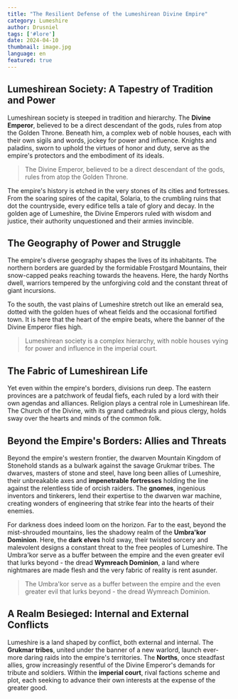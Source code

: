 ```yaml
---
title: "The Resilient Defense of the Lumeshirean Divine Empire"
category: Lumeshire
author: Drusniel
tags: ['#lore']
date: 2024-04-10
thumbnail: image.jpg
language: en
featured: true
---
```


## Lumeshirean Society: A Tapestry of Tradition and Power

Lumeshirean society is steeped in tradition and hierarchy. The **Divine Emperor**, believed to be a direct descendant of the gods, rules from atop the Golden Throne. Beneath him, a complex web of noble houses, each with their own sigils and words, jockey for power and influence. Knights and paladins, sworn to uphold the virtues of honor and duty, serve as the empire's protectors and the embodiment of its ideals.

> The Divine Emperor, believed to be a direct descendant of the gods, rules from atop the Golden Throne.

The empire's history is etched in the very stones of its cities and fortresses. From the soaring spires of the capital, Solaria, to the crumbling ruins that dot the countryside, every edifice tells a tale of glory and decay. In the golden age of Lumeshire, the Divine Emperors ruled with wisdom and justice, their authority unquestioned and their armies invincible.

## The Geography of Power and Struggle

The empire's diverse geography shapes the lives of its inhabitants. The northern borders are guarded by the formidable Frostgard Mountains, their snow-capped peaks reaching towards the heavens. Here, the hardy Norths dwell, warriors tempered by the unforgiving cold and the constant threat of giant incursions.

To the south, the vast plains of Lumeshire stretch out like an emerald sea, dotted with the golden hues of wheat fields and the occasional fortified town. It is here that the heart of the empire beats, where the banner of the Divine Emperor flies high.

> Lumeshirean society is a complex hierarchy, with noble houses vying for power and influence in the imperial court.

## The Fabric of Lumeshirean Life

Yet even within the empire's borders, divisions run deep. The eastern provinces are a patchwork of feudal fiefs, each ruled by a lord with their own agendas and alliances. Religion plays a central role in Lumeshirean life. The Church of the Divine, with its grand cathedrals and pious clergy, holds sway over the hearts and minds of the common folk.

## Beyond the Empire's Borders: Allies and Threats

Beyond the empire's western frontier, the dwarven Mountain Kingdom of Stonehold stands as a bulwark against the savage Grukmar tribes. The dwarves, masters of stone and steel, have long been allies of Lumeshire, their unbreakable axes and **impenetrable fortresses** holding the line against the relentless tide of orcish raiders. The **gnomes**, ingenious inventors and tinkerers, lend their expertise to the dwarven war machine, creating wonders of engineering that strike fear into the hearts of their enemies.

For darkness does indeed loom on the horizon. Far to the east, beyond the mist-shrouded mountains, lies the shadowy realm of the **Umbra'kor Dominion**. Here, the **dark elves** hold sway, their twisted sorcery and malevolent designs a constant threat to the free peoples of Lumeshire. The Umbra'kor serve as a buffer between the empire and the even greater evil that lurks beyond - the dread **Wymreach Dominion**, a land where nightmares are made flesh and the very fabric of reality is rent asunder.

> The Umbra'kor serve as a buffer between the empire and the even greater evil that lurks beyond - the dread Wymreach Dominion.

## A Realm Besieged: Internal and External Conflicts

Lumeshire is a land shaped by conflict, both external and internal. The **Grukmar tribes**, united under the banner of a new warlord, launch ever-more daring raids into the empire's territories. The **Norths**, once steadfast allies, grow increasingly resentful of the Divine Emperor's demands for tribute and soldiers. Within the **imperial court**, rival factions scheme and plot, each seeking to advance their own interests at the expense of the greater good.

